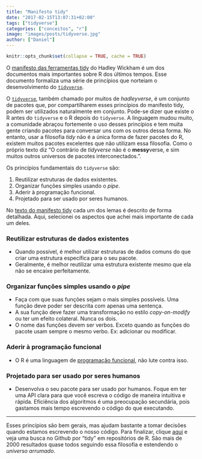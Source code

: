 ```yaml
---
title: "Manifesto tidy"
date: "2017-02-15T13:07:31+02:00"
tags: ["tidyverse"]
categories: ["conceitos", "r"]
image: "images/posts/tidyverse.jpg"
author: ["Daniel"]
---
```


```r
knitr::opts_chunk$set(collapse = TRUE, cache = TRUE)
```

O [manifesto das ferramentas tidy](https://cran.r-project.org/web/packages/tidyverse/vignettes/manifesto.html) 
do Hadley Wickham é um dos documentos mais importantes sobre R dos últimos tempos. 
Esse documento formaliza uma série de princípios que norteiam o desenvolvimento do
[`tidyverse`](http://tidyverse.org/).

O [`tidyverse`](http://tidyverse.org/), também chamado por muitos de *hadleyverse*, 
é um conjunto de pacotes que, por compartilharem esses princípios do manifesto tidy, 
podem ser utilizados naturalmente em conjunto. Pode-se dizer que existe o R antes do 
`tidyverse` e o R depois do `tidyverse`. A linguagem mudou muito, a comunidade abraçou
fortemente o uso desses princípios e tem muita gente criando pacotes para conversar
uns com os outros dessa forma. No entanto, usar a filosofia *tidy* não é a única forma 
de fazer pacotes do R, existem muitos pacotes excelentes que não utilizam essa filosofia. 
Como o próprio texto diz "O contrário de *tidyverse* não é o **messy**verse, e sim muitos outros universos de pacotes interconectados.".

Os princípios fundamentais do `tidyverse` são:

1. Reutilizar estruturas de dados existentes.
2. Organizar funções simples usando o *pipe*.
3. Aderir à programação funcional.
4. Projetado para ser usado por seres humanos.

No [texto do manifesto tidy](https://cran.r-project.org/web/packages/tidyverse/vignettes/manifesto.html)
cada um dos lemas é descrito de forma detalhada. Aqui, selecionei os aspectos que
achei mais importante de cada um deles.

### Reutilizar estruturas de dados existentes

* Quando possível, é melhor utilizar estruturas de dados comuns do que criar uma 
estrutura específica para o seu pacote.
* Geralmente, é melhor reutilizar uma estrutura existente mesmo que ela não se 
encaixe perfeitamente.

### Organizar funções simples usando o *pipe*

* Faça com que suas funções sejam o mais simples possíveis. Uma função deve poder
ser descrita com apenas uma sentença.
* A sua função deve fazer uma transformação no estilo *copy-on-modify* ou ter um
efeito colateral. Nunca os dois.
* O nome das funções devem ser verbos. Exceto quando as funções do pacote usam sempre
o mesmo verbo. Ex: adicionar ou modificar.

### Aderir à programação funcional

* O R é uma linguagem de [programação funcional](https://pt.wikipedia.org/wiki/Programa%C3%A7%C3%A3o_funcional), não lute contra
isso.

### Projetado para ser usado por seres humanos

* Desenvolva o seu pacote para ser usado por humanos. Foque em ter uma API clara 
para que você escreva o código de maneira intuitiva e rápida. Eficiência dos 
algoritmos é uma preocupação secundária, pois gastamos mais tempo escrevendo o código
do que executando.

------------

Esses princípios são bem gerais, mas ajudam bastante a tomar decisões quando 
estamos escrevendo o nosso código. Para finalizar, clique [aqui](https://github.com/search?utf8=%E2%9C%93&q=tidy+language%3Ar) 
e veja uma busca no Github por "tidy" em repositórios de R. São mais de 2000 resultados
quase todos seguindo essa filosofia e estendendo o *universo arrumado*.

